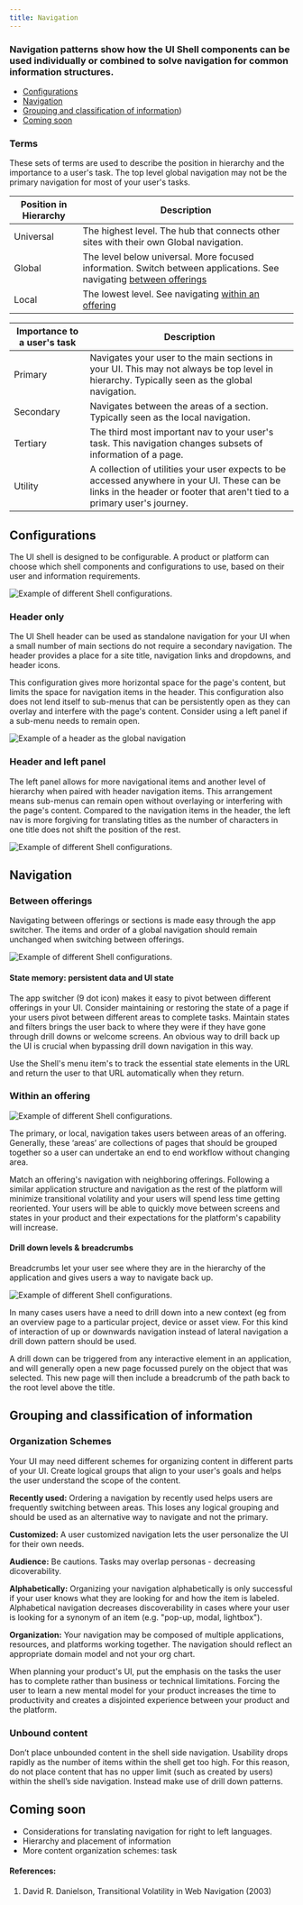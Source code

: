```yaml
---
title: Navigation
---
```


### Navigation patterns show how the UI Shell components can be used individually or combined to solve navigation for common information structures. 

<AnchorLinks>

- [Configurations](#configurations)
- [Navigation](#navigation)
- [Grouping and classification of information](#Grouping_and_classification_of_information))
- [Coming soon](#broken)

</AnchorLinks>

### Terms
These sets of terms are used to describe the position in hierarchy and the importance to a user's task. The top level global navigation may not be the primary navigation for most of your user's tasks. 

|Position in Hierarchy|Description|
|---|---|
|Universal|The highest level. The hub that connects other sites with their own Global navigation.|
|Global |The level below universal. More focused information. Switch between applications. See navigating [between offerings](#between-offerings)|
|Local |The lowest level. See navigating [within an offering](#within-an-offering)|

|Importance to a user's task|Description|
|---|---|
|Primary |Navigates your user to the main sections in your UI. This may not always be top level in hierarchy. Typically seen as the global navigation.|
|Secondary |Navigates between the areas of a section. Typically seen as the local navigation.|
|Tertiary|The third most important nav to your user's task. This navigation changes subsets of information of a page.|
|Utility| A collection of utilities your user expects to be accessed anywhere in your UI. These can be links in the header or footer that aren't tied to a primary user's journey.|

## Configurations
The UI shell is designed to be configurable. A product or platform can choose which shell components and configurations to use, based on their user and information requirements.

<ImageComponent cols="12" caption="Example of different Shell configurations.">

![Example of different Shell configurations.](images/blank_image_REMOVE.png)

</ImageComponent>


### Header only
The UI Shell header can be used as standalone navigation for your UI when a small number of main sections do not require a secondary navigation. The header provides a place for a site title, navigation links and dropdowns, and header icons.

This configuration gives more horizontal space for the page's content, but limits the space for navigation items in the header. This configuration also does not lend itself to sub-menus that can be persistently open as they can overlay and interfere with the page's content. Consider using a left panel if a sub-menu needs to remain open.

<ImageComponent cols="8" caption="Example of a header as the global navigation.">

![Example of a header as the global navigation](images/blank_image_REMOVE.png)

</ImageComponent>

### Header and left panel
The left panel allows for more navigational items and another level of hierarchy when paired with header navigation items. This arrangement means sub-menus can remain open without overlaying or interfering with the page's content. Compared to the navigation items in the header, the left nav is more forgiving for translating titles as the number of characters in one title does not shift the position of the rest.

<ImageComponent cols="8" caption="Example of the left panel as the global navigation.">

![Example of different Shell configurations.](images/blank_image_REMOVE.png)

</ImageComponent>


## Navigation

### Between offerings

Navigating between offerings or sections is made easy through the app switcher. The items and order of a global navigation should remain unchanged when switching between offerings.

<ImageComponent cols="8" caption="Diagram showing the hierarchy of the global nav.">

![Example of different Shell configurations.](images/blank_image_REMOVE.png)

</ImageComponent>

#### State memory: persistent data and UI state
The app switcher (9 dot icon) makes it easy to pivot between different offerings in your UI. Consider maintaining or restoring the state of a page if your users pivot between different areas to complete tasks. Maintain states and filters brings the user back to where they were if they have gone through drill downs or welcome screens. An obvious way to drill back up the UI is crucial when bypassing drill down navigation in this way.

Use the Shell's menu item's to track the essential state elements in the URL and return the user to that URL automatically when they return.

### Within an offering

<ImageComponent cols="8" caption="Diagram showing the hierarchy of the global nav.">

![Example of different Shell configurations.](images/blank_image_REMOVE.png)

</ImageComponent>

The primary, or local, navigation takes users between areas of an offering. Generally, these ‘areas’ are collections of pages that should be grouped together so a user can undertake an end to end workflow without changing area.

Match an offering's navigation with neighboring offerings. Following a similar application structure and navigation as the rest of the platform will minimize transitional volatility and your users will spend less time getting reoriented. Your users will be able to quickly move between screens and states in your product and their expectations for the platform's capability will increase.

#### Drill down levels & breadcrumbs

Breadcrumbs let your user see where they are in the hierarchy of the application and gives users a way to navigate back up. 

<ImageComponent cols="8" caption="Diagram showing the hierarchy of the global nav.">

![Example of different Shell configurations.](images/blank_image_REMOVE.png)

</ImageComponent>

In many cases users have a need to drill down into a new context (eg from an overview page to a particular project, device or asset view. For this kind of interaction of up or downwards navigation instead of lateral navigation a drill down pattern should be used.

A drill down can be triggered from any interactive element in an application, and will generally open a new page focussed purely on the object that was selected. This new page will then include a breadcrumb of the path back to the root level above the title.


## Grouping and classification of information

### Organization Schemes

Your UI may need different schemes for organizing content in different parts of your UI. Create logical groups that align to your user's goals and helps the user understand the scope of the content.

**Recently used:**
Ordering a navigation by recently used helps users are frequently switching between areas. This loses any logical grouping and should be used as an alternative way to navigate and not the primary. 

**Customized:**
A user customized navigation lets the user personalize the UI for their own needs.

**Audience:**
Be cautions. Tasks may overlap personas - decreasing dicoverability. 

**Alphabetically:** Organizing your navigation alphabetically is only successful if your user knows what they are looking for and how the item is labeled. Alphabetical navigation decreases discoverability in cases where your user is looking for a synonym of an item (e.g. "pop-up, modal, lightbox").
 
**Organization:**
Your navigation may be composed of multiple applications, resources, and platforms working together. The navigation should reflect an appropriate domain model and not your org chart.

When planning your product's UI, put the emphasis on the tasks the user has to complete rather than business or technical limitations. Forcing the user to learn a new mental model for your product increases the time to productivity and creates a disjointed experience between your product and the platform.

### Unbound content
Don’t place unbounded content in the shell side navigation. Usability drops rapidly as the number of items within the shell get too high. For this reason, do not place content that has no upper limit (such as created by users) within the shell’s side navigation. Instead make use of drill down patterns.

## Coming soon
- Considerations for translating navigation for right to left languages.
- Hierarchy and placement of information
- More content organization schemes: task

#### References:
1. David R. Danielson, Transitional Volatility in Web Navigation (2003)
